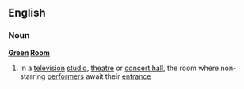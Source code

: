 ==English==
===Noun===
'''[[Green]] [[Room]]'''
#In a [[television]] [[studio]], [[theatre]] or [[concert hall]], the room where non-starring [[performer]]s await their [[entrance]]